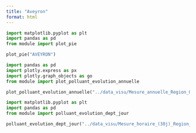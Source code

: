 ```yaml
---
title: "Aveyron"
format: html
---
```


```python
import matplotlib.pyplot as plt
import pandas as pd
from module import plot_pie

plot_pie("AVEYRON")
```


```python
import pandas as pd
import plotly.express as px
import plotly.graph_objects as go
from module import plot_polluant_evolution_annuelle

plot_polluant_evolution_annuelle("../data_visu/Mesure_annuelle_Region_Occitanie_Polluants_Principaux.csv","AVEYRON", ['NO2', 'PM2.5', 'PM10', 'NO','O3'])
```


```python
import matplotlib.pyplot as plt
import pandas as pd
from module import polluant_evolution_dept_jour

polluant_evolution_dept_jour("../data_visu/Mesure_horaire_(30j)_Region_Occitanie_Polluants_Reglementaires.csv",['NO2', 'PM2.5', 'PM10', 'NO','O3'],"AVEYRON")
```